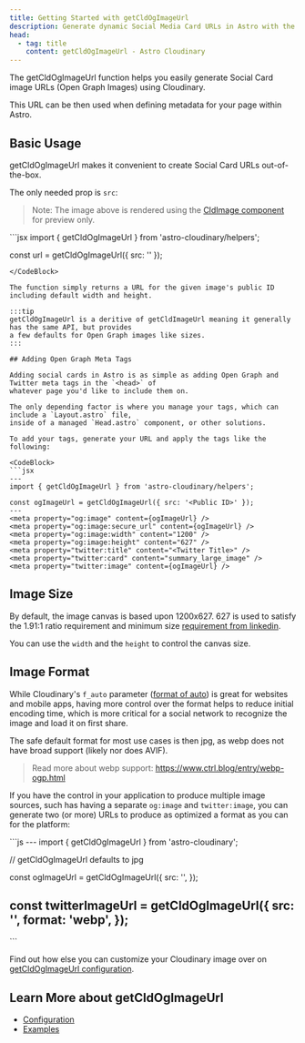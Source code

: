 ```yaml
---
title: Getting Started with getCldOgImageUrl
description: Generate dynamic Social Media Card URLs in Astro with the getCldOgImageUrl helper.
head:
  - tag: title
    content: getCldOgImageUrl - Astro Cloudinary
---
```



The getCldOgImageUrl function helps you easily generate Social Card image URLs (Open Graph Images) using Cloudinary.

This URL can be then used when defining metadata for your page within Astro.

## Basic Usage

getCldOgImageUrl makes it convenient to create Social Card URLs out-of-the-box.

The only needed prop is `src`:

<HeaderImage>
  <CldImage
    src={getCldOgImageUrl({
      src: "cld-sample-4",
      version: 1
    })}
    width="1200"
    height="627"
    sizes="(max-width: 480px) 100vw, 50vw"
    alt=""
  />
</HeaderImage>

> Note: The image above is rendered using the [CldImage component](/cldimage/basic-usage) for preview only.

<CodeBlock alwaysExpanded>
```jsx
import { getCldOgImageUrl } from 'astro-cloudinary/helpers';

const url = getCldOgImageUrl({ src: '<Public ID>' });
```
</CodeBlock>

The function simply returns a URL for the given image's public ID including default width and height.

:::tip
getCldOgImageUrl is a deritive of getCldImageUrl meaning it generally has the same API, but provides
a few defaults for Open Graph images like sizes.
:::

## Adding Open Graph Meta Tags

Adding social cards in Astro is as simple as adding Open Graph and Twitter meta tags in the `<head>` of
whatever page you'd like to include them on.

The only depending factor is where you manage your tags, which can include a `Layout.astro` file, 
inside of a managed `Head.astro` component, or other solutions.

To add your tags, generate your URL and apply the tags like the following:

<CodeBlock>
```jsx
---
import { getCldOgImageUrl } from 'astro-cloudinary/helpers';

const ogImageUrl = getCldOgImageUrl({ src: '<Public ID>' });
---
<meta property="og:image" content={ogImageUrl} />
<meta property="og:image:secure_url" content={ogImageUrl} />
<meta property="og:image:width" content="1200" />
<meta property="og:image:height" content="627" />
<meta property="twitter:title" content="<Twitter Title>" />
<meta property="twitter:card" content="summary_large_image" />
<meta property="twitter:image" content={ogImageUrl} />
```
</CodeBlock>

## Image Size

By default, the image canvas is based upon 1200x627. 627 is used to satisfy the 1.91:1 ratio requirement and minimum size
[requirement from linkedin](https://www.linkedin.com/help/linkedin/answer/a521928/make-your-website-shareable-on-linkedin).

You can use the `width` and the `height` to control the canvas size.

## Image Format

While Cloudinary's `f_auto` parameter ([format of auto](https://cloudinary.com/documentation/image_optimization#how_to_optimize_image_format)) is great for websites and mobile apps, having more control over the format helps to reduce initial encoding time, which is more critical for a social network to recognize the image and load it on first share.

The safe default format for most use cases is then jpg, as webp does not have broad support (likely nor does AVIF).

> Read more about webp support: https://www.ctrl.blog/entry/webp-ogp.html

If you have the control in your application to produce multiple image sources, such has having a
separate `og:image` and `twitter:image`, you can generate two (or more) URLs to produce as optimized
a format as you can for the platform:

<CodeBlock>
```js
---
import { getCldOgImageUrl } from 'astro-cloudinary';

// getCldOgImageUrl defaults to jpg

const ogImageUrl = getCldOgImageUrl({
  src: '<Public ID>',
});

const twitterImageUrl = getCldOgImageUrl({
  src: '<Public ID>',
  format: 'webp',
});
---
<meta property="og:image" content={ogImageUrl} />
<meta property="og:image:secure_url" content={ogImageUrl} />
<meta property="og:image:width" content="1200" />
<meta property="og:image:height" content="627" />
<meta property="twitter:title" content="<Twitter Title>" />
<meta property="twitter:card" content="summary_large_image" />
<meta property="twitter:image" content={twitterImageUrl} />
```
</CodeBlock>

Find out how else you can customize your Cloudinary image over on [getCldOgImageUrl configuration](/getcldogimageurl/configuration).

## Learn More about getCldOgImageUrl
* [Configuration](/getcldogimageurl/configuration)
* [Examples](/getcldogimageurl/examples)